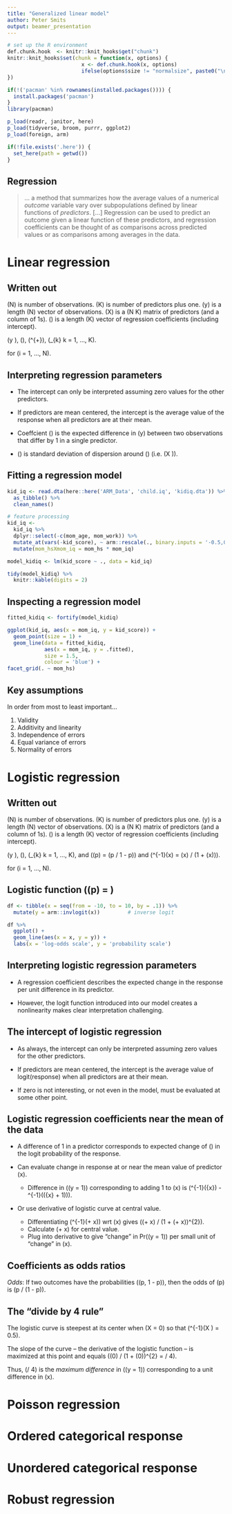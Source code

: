 ```yaml
---
title: "Generalized linear model"
author: Peter Smits
output: beamer_presentation
---
```

```r
# set up the R environment
def.chunk.hook  <- knitr::knit_hooks$get("chunk")
knitr::knit_hooks$set(chunk = function(x, options) {
                        x <- def.chunk.hook(x, options)
                        ifelse(options$size != "normalsize", paste0("\n \\", options$size,"\n\n", x, "\n\n \\normalsize"), x)
})

if(!('pacman' %in% rownames(installed.packages()))) {
  install.packages('pacman')
}
library(pacman)

p_load(readr, janitor, here)
p_load(tidyverse, broom, purrr, ggplot2)
p_load(foreign, arm)

if(!file.exists('.here')) {
  set_here(path = getwd())
}
```


## Regression

> ... a method that summarizes how the average values of a numerical *outcome* variable vary over subpopulations defined by linear functions of *predictors*. [...] Regression can be used to predict an outcome given a linear function of these predictors, and regression coefficients can be thought of as comparisons across predicted values or as comparisons among averages in the data.

\begin{small}
Gelman and Hill, 2007, p.31
\end{small}


# Linear regression

## Written out

\(N\) is number of observations. \(K\) is number of predictors plus one. \(y\) is a length \(N\) vector of observations. \(X\) is a \(N \times K\) matrix of predictors (and a column of 1s). \(\beta\) is a length \(K\) vector of regression coefficients (including intercept).

\(y \in \mathbb{R}\), \(\mu \in \mathbb{R}\), \(\sigma \in \mathbb{R}^{+}\), \(\beta_{k} \in \mathbb{R} \text{ for } k = 1, ..., K\).
\begin{align*}
y_{i} &\sim \mathcal{N}(\mu_{i}, \sigma) \\
\mu_{i} &= X_{i} \beta
\end{align*}

for \(i = 1, ..., N\).



## Interpreting regression parameters

- The intercept can only be interpreted assuming zero values for the other predictors. 

- If predictors are mean centered, the intercept is the average value of the response when all predictors are at their mean.

- Coeffcient \(\beta\) is the expected difference in \(y\) between two observations that differ by 1 in a single predictor.

- \(\sigma\) is standard deviation of dispersion around \(\mu\) (i.e. \(X \beta\)).



## Fitting a regression model

```r
kid_iq <- read.dta(here::here('ARM_Data', 'child.iq', 'kidiq.dta')) %>% 
  as_tibble() %>%
  clean_names()

# feature processing 
kid_iq <- 
  kid_iq %>%
  dplyr::select(-c(mom_age, mom_work)) %>%
  mutate_at(vars(-kid_score), ~ arm::rescale(., binary.inputs = '-0.5,0.5')) %>%
  mutate(mom_hsXmom_iq = mom_hs * mom_iq)

model_kidiq <- lm(kid_score ~ ., data = kid_iq)

tidy(model_kidiq) %>%
  knitr::kable(digits = 2)
```



## Inspecting a regression model

```r
fitted_kidiq <- fortify(model_kidiq)

ggplot(kid_iq, aes(x = mom_iq, y = kid_score)) +
  geom_point(size = 1) +
  geom_line(data = fitted_kidiq, 
            aes(x = mom_iq, y = .fitted),
            size = 1.5,
            colour = 'blue') +
facet_grid(. ~ mom_hs)
```



## Key assumptions

In order from most to least important...

1. Validity
2. Additivity and linearity
3. Independence of errors
4. Equal variance of errors
5. Normality of errors



# Logistic regression


## Written out

\(N\) is number of observations. \(K\) is number of predictors plus one. \(y\) is a length \(N\) vector of observations. \(X\) is a \(N \times K\) matrix of predictors (and a column of 1s). \(\beta\) is a length \(K\) vector of regression coefficients (including intercept).

\(y \in {0, 1}\), \(\theta \in [0, 1]\), \(\beta_{k} \in \mathbb{R} \text{ for } k = 1, ..., K\), and \(\text{logit}(p) = \log(p / 1 - p)\) and \(\text{logit}^{-1}(x) = \exp(x) / (1 + \exp(x))\).
\begin{align*}
y_{i} &\sim \text{Bernoulli}(\theta_{i}) \\
\theta_{i}&= \text{logit}^{-1}(X_{i} \beta)
\end{align*}

for \(i = 1, ..., N\).



## Logistic function \(\text{logit}(p) = \frac{p}{1 - p}\)

```r
df <- tibble(x = seq(from = -10, to = 10, by = .1)) %>%
  mutate(y = arm::invlogit(x))         # inverse logit

df %>%
  ggplot() +
  geom_line(aes(x = x, y = y)) +
  labs(x = 'log-odds scale', y = 'probability scale')
```



## Interpreting logistic regression parameters

- A regression coefficient describes the expected change in the response per unit difference in its predictor. 


- However, the logit function introduced into our model creates a nonlinearity makes clear interpretation challenging.



## The intercept of logistic regression

- As always, the intercept can only be interpreted assuming zero values for the other predictors. 

- If predictors are mean centered, the intercept is the average value of logit(response) when all predictors are at their mean.

- If zero is not interesting, or not even in the model, must be evaluated at some other point.



## Logistic regression coefficients near the mean of the data

- A difference of 1 in a predictor corresponds to expected change of \(\beta\) in the logit probability of the response.

- Can evaluate change in response at or near the mean value of predictor \(x\). 
  - Difference in \(\text{Pr}(y = 1)\) corresponding to adding 1 to \(x\) is \(\text{logit}^{-1}(\beta \bar{x}) - \text{logit}^{-1}(\beta (\bar{x} + 1))\).

- Or use derivative of logistic curve at central value.
  - Differentiating \(\text{logit}^{-1}(\alpha + \beta x)\) wrt \(x\) gives \(\beta \exp(\alpha + \beta x) / (1 + \exp(\alpha + \beta x))^{2}\).
  - Calculate \(\alpha + \beta x\) for central value.
  - Plug into derivative to give "change" in Pr\((y = 1)\) per small unit of "change" in \(x\).



## Coefficients as odds ratios

*Odds*: If two outcomes have the probabilities \((p, 1 - p)\), then the odds of \(p\) is \(p / (1 - p)\).



## The "divide by 4 rule"

The logistic curve is steepest at its center when \(X \beta = 0\) so that \(\text{logit}^{-1}(X \beta) = 0.5\).

The slope of the curve -- the derivative of the logistic function -- is maximized at this point and equals \(\beta \exp(0) / (1 + \exp(0))^{2} = \beta / 4\).

Thus, \(\beta / 4\) is the *maximum difference* in \(\text{Pr}(y = 1)\) corresponding to a unit difference in \(x\).



# Poisson regression

# Ordered categorical response

# Unordered categorical response

# Robust regression
